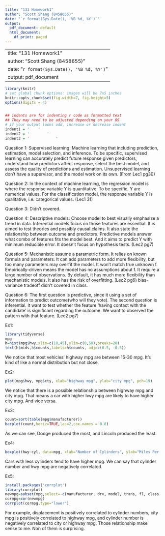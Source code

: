```yaml
---
title: "131 Homework1"
author: "Scott Shang (8458655)"
date: "`r format(Sys.Date(), '%B %d, %Y')`"
output:
  pdf_document: default
  html_document:
    df_print: paged
---
```


---
title: "131 Homework1"
author: "Scott Shang (8458655)"
date: "`r format(Sys.Date(), '%B %d, %Y')`"
output: pdf_document
---


```r
library(knitr)
# set global chunk options: images will be 7x5 inches
knitr::opts_chunk$set(fig.width=7, fig.height=5)
options(digits = 4)


## indents are for indenting r code as formatted text
## They may need to be adjusted depending on your OS
# if your output looks odd, increase or decrease indent
indent1 = '    '
indent2 = '        '
indent3 = '            '
```


Question 1:
Supervised learning: Machine learning that including prediction, estimation, model selection, and inference.
To be specific, supervised learning can accurately predict future response given predictors, understand how predictors affect response, select the best model, and assess the quality of predictions and estimation.
Unsupervised learning don't have a supervisor, and the model work on its own. (From Lec1 pg30)

Question 2:
In the context of machine learning, the regression model is where the response variable Y is quantitative. To be specific, Y are numerical values.
For the classification model, the response variable Y is qualitative, i.e. categorical values. (Lec1 31)

Question 3:
Didn't covered.

Question 4:
Descriptive models: Choose model to best visually emphasize a trend in data.
Inferential models focus on those features are essential. It is aimed to test theories and possibly causal claims. It also state the relationship between outcome and predictors.
Predictive models answer what combo of features fits the model best. And it aims to predict Y with minimum reducible error. It doesn't focus on hypothesis tests.
(Lec2 pg7)

Question 5:
Mechanistic assume a parametric form. It relies on known formula and parameters. It can add parameters to add more flexibility, but too many parameters may overfit the model. It won't match true unknown f.
Empirically-driven means the model has no assumptions about f. It require a large number of observations. By default, it has much more flexibility than mechanistic models. It also has the risk of overfitting.
(Lec2 pg6)
bias-variance tradeoff didn't covered in class.

Question 6:
The first question is predictive, since it using a set of information to predict outcome(who will they vote).
The second question is inferential. It want to test whether the feature 'having contact with the candidate' is significant regarding the outcome. We want to observed the pattern with that feature.
(Lec2 pg7)


Ex1:
```r
library(tidyverse)
mpg
h=hist(mpg$hwy,xlim=c(10,45),ylim=c(0,50),breaks=20)
text(h$mids,h$counts,labels=h$counts, adj=c(0.5, -0.5))
```
We notice that most vehicles' highway mpg are between 15-30 mpg. It's kind of like a normal distribution but not close.

Ex2:
```r
plot(mpg$hwy, mpg$cty, xlab="highway mpg", ylab="city mpg", pch=19)
```
We notice that there is a possible relationship between highway mpg and city mpg.
That means a car with higher hwy mpg are likely to have higher city mpg. And vice versa. 

Ex3:
```r
count=sort(table(mpg$manufacturer))
barplot(count,horiz=TRUE,las=2,cex.names = 0.8)
```
As we can see, Dodge produced the most, and Lincoln produced the least.


Ex4:
```r
boxplot(hwy~cyl, data=mpg, xlab="Number of Cylinders", ylab="Miles Per Gallon(HWY)")
```
Cars with less cylinders tend to have higher mpg. We can say that cylinder number and hwy mpg are negatively correlated.


Ex5:
```r
install.packages('corrplot')
library(corrplot)
newmpg=subset(mpg,select=-c(manufacturer, drv, model, trans, fl, class))
cormpg=cor(newmpg)
corrplot(cormpg,type="lower")
```
For example, displacement is positively correlated to cylinder numbers, city mpg is positively correlated to highway mpg, and cylinder number is negatively correlated to city or highway mpg. Those relationship make sense to me. Non of them is surprising.
